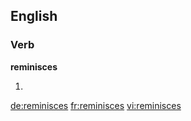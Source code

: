 ==English==

===Verb===
'''reminisces'''

# {{third-person singular of|[[reminisce]]}}

[[de:reminisces]]
[[fr:reminisces]]
[[vi:reminisces]]